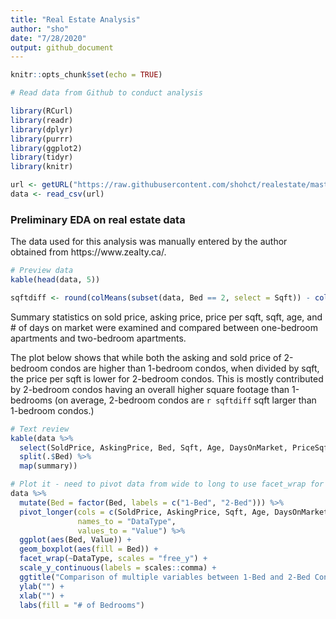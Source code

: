 ```yaml
---
title: "Real Estate Analysis"
author: "sho"
date: "7/28/2020"
output: github_document
---
```


```r
knitr::opts_chunk$set(echo = TRUE)
```


```r

# Read data from Github to conduct analysis

library(RCurl)
library(readr)
library(dplyr)
library(purrr)
library(ggplot2)
library(tidyr)
library(knitr)

url <- getURL("https://raw.githubusercontent.com/shohct/realestate/master/RealestateData.csv")
data <- read_csv(url)
```

### Preliminary EDA on real estate data

The data used for this analysis was manually entered by the author obtained from https://www.zealty.ca/.
```r
# Preview data
kable(head(data, 5))

sqftdiff <- round(colMeans(subset(data, Bed == 2, select = Sqft)) - colMeans(subset(data, Bed == 1, select = Sqft)), 2)
```

Summary statistics on sold price, asking price, price per sqft, sqft, age, and # of days on market were examined and compared between one-bedroom apartments and two-bedroom apartments. 

The plot below shows that while both the asking and sold price of 2-bedroom condos are higher than 1-bedroom condos, when divided by sqft, the price per sqft is lower for 2-bedroom condos. This is mostly contributed by 2-bedroom condos having an overall higher square footage than 1-bedrooms (on average, 2-bedroom condos are `r sqftdiff` sqft larger than 1-bedroom condos.)

```r
# Text review
kable(data %>% 
  select(SoldPrice, AskingPrice, Bed, Sqft, Age, DaysOnMarket, PriceSqft) %>% 
  split(.$Bed) %>% 
  map(summary))

# Plot it - need to pivot data from wide to long to use facet_wrap for all y values
data %>% 
  mutate(Bed = factor(Bed, labels = c("1-Bed", "2-Bed"))) %>% 
  pivot_longer(cols = c(SoldPrice, AskingPrice, Sqft, Age, DaysOnMarket, PriceSqft),
               names_to = "DataType",
               values_to = "Value") %>% 
  ggplot(aes(Bed, Value)) +
  geom_boxplot(aes(fill = Bed)) +
  facet_wrap(~DataType, scales = "free_y") +
  scale_y_continuous(labels = scales::comma) +
  ggtitle("Comparison of multiple variables between 1-Bed and 2-Bed Condos") +
  ylab("") +
  xlab("") +
  labs(fill = "# of Bedrooms")
  
```


